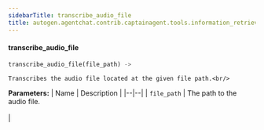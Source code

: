 ```yaml
---
sidebarTitle: transcribe_audio_file
title: autogen.agentchat.contrib.captainagent.tools.information_retrieval.transcribe_audio_file.transcribe_audio_file
---
```


<code class="doc-symbol doc-symbol-heading doc-symbol-function"></code>
#### transcribe_audio_file

```python
transcribe_audio_file(file_path) -> 
```

    Transcribes the audio file located at the given file path.<br/>

<b>Parameters:</b>
| Name | Description |
|--|--|
| `file_path` | The path to the audio file.<br/><br/> |

<br />